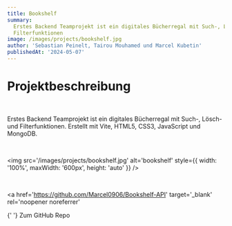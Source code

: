 ```yaml
---
title: Bookshelf
summary:
  Erstes Backend Teamprojekt ist ein digitales Bücherregal mit Such-, Lösch- und
  Filterfunktionen
image: /images/projects/bookshelf.jpg
author: 'Sebastian Peinelt, Tairou Mouhamed und Marcel Kubetin'
publishedAt: '2024-05-07'
---
```


# Projektbeschreibung

<br />

Erstes Backend Teamprojekt ist ein digitales Bücherregal mit Such-, Lösch- und
Filterfunktionen. Erstellt mit Vite, HTML5, CSS3, JavaScript und MongoDB.

<br />

<img
  src='/images/projects/bookshelf.jpg'
  alt='bookshelf'
  style={{ width: '100%', maxWidth: '600px', height: 'auto' }}
/>

<br />

<a
  href='https://github.com/Marcel0906/Bookshelf-API'
  target='_blank'
  rel='noopener noreferrer'
>
  {' '}
  Zum GitHub Repo
</a>
